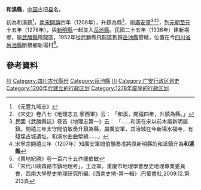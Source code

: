 '''和溪縣'''，[[中国|中国]]古旧[[县|县]]名。

初為和溪鎮<ref>《元豐九域志》</ref>，[[南宋|南宋]][[開禧|開禧]]四年（1208年），升鎮為縣<ref>《宋史》卷八七《地理志五·寧西軍》云： 「和溪，開禧四年，升鎮為縣。」</ref>，屬[[廣安軍|廣安軍]]<ref>民國《武勝縣誌》卷首《地理志第一》云： 「……和溪在宋以前本屬新明屬鎮。開禧三年太守閻伯敏奏升鎮為縣，屬廣安軍，其治城在今新場水福寺，有殘堞古城遺址，和溪水曲曲縈繞……」</ref><ref>宋寧宗開禧三年（1207年）知廣安軍閻伯黼奏准將原新明縣的和溪鎮升為'''和溪縣'''</ref><ref>《輿地紀勝》卷一百六十五作閻伯敏</ref>，到[[元朝|元朝]][[至元_(忽必烈)|至元]]十五年（1278年），與[[新明县_(唐朝)|新明縣]]一起並入[[岳池縣|岳池縣]]。民國二十五年（1936年）建新場鄉，屬[[武勝縣|武勝縣]]飛龍區，1952年從武勝縣飛龍區劃歸[[岳池縣|岳池縣]]管轄，位置在今[[四川省|四川省]][[岳池縣|岳池縣]]斷橋鄉新場村<ref>「宋代川峽四路市鎮地理考」，王涯軍，重慶市地理學會歷史地理專業委員會，西南大學歷史地理研究所編.《西南史地-第一輯》.巴蜀書社,2009.12.第213頁</ref>。

== 參考資料 ==
{{reflist|2}}

{{四川行政区划小作品}}
[[Category:元朝縣份|川]]
[[Category:四川古代縣份|Category:四川古代縣份]]
[[Category:岳池縣|Category:岳池縣]]
[[Category:南宋县份|川]]
[[Category:广安行政区划史|Category:广安行政区划史]]
[[Category:1200年代建立的行政区划|Category:1200年代建立的行政区划]]
[[Category:1278年废除的行政区划|Category:1278年废除的行政区划]]